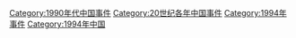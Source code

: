 [[Category:1990年代中国事件|Category:1990年代中国事件]]
[[Category:20世纪各年中国事件|Category:20世纪各年中国事件]]
[[Category:1994年事件|Category:1994年事件]]
[[Category:1994年中国|Category:1994年中国]]